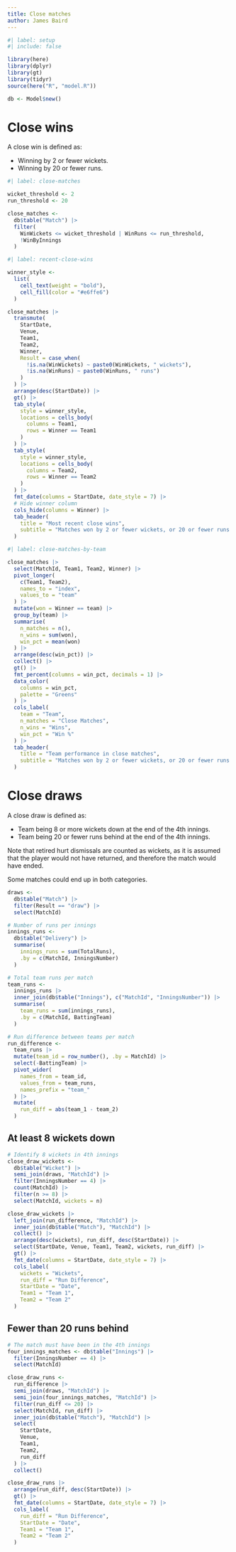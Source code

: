 ```yaml
---
title: Close matches
author: James Baird
---
```


```r
#| label: setup
#| include: false

library(here)
library(dplyr)
library(gt)
library(tidyr)
source(here("R", "model.R"))

db <- Model$new()
```

# Close wins

A close win is defined as:

- Winning by 2 or fewer wickets.
- Winning by 20 or fewer runs.

```r
#| label: close-matches

wicket_threshold <- 2
run_threshold <- 20

close_matches <-
  db$table("Match") |>
  filter(
    WinWickets <= wicket_threshold | WinRuns <= run_threshold,
    !WinByInnings
  )
```

```r
#| label: recent-close-wins

winner_style <-
  list(
    cell_text(weight = "bold"),
    cell_fill(color = "#e6ffe6")
  )

close_matches |>
  transmute(
    StartDate,
    Venue,
    Team1,
    Team2,
    Winner,
    Result = case_when(
      !is.na(WinWickets) ~ paste0(WinWickets, " wickets"),
      !is.na(WinRuns) ~ paste0(WinRuns, " runs")
    )
  ) |>
  arrange(desc(StartDate)) |>
  gt() |>
  tab_style(
    style = winner_style,
    locations = cells_body(
      columns = Team1,
      rows = Winner == Team1
    )
  ) |>
  tab_style(
    style = winner_style,
    locations = cells_body(
      columns = Team2,
      rows = Winner == Team2
    )
  ) |>
  fmt_date(columns = StartDate, date_style = 7) |>
  # Hide winner column
  cols_hide(columns = Winner) |>
  tab_header(
    title = "Most recent close wins",
    subtitle = "Matches won by 2 or fewer wickets, or 20 or fewer runs."
  )
```

```r
#| label: close-matches-by-team

close_matches |>
  select(MatchId, Team1, Team2, Winner) |>
  pivot_longer(
    c(Team1, Team2),
    names_to = "index",
    values_to = "team"
  ) |>
  mutate(won = Winner == team) |>
  group_by(team) |>
  summarise(
    n_matches = n(),
    n_wins = sum(won),
    win_pct = mean(won)
  ) |>
  arrange(desc(win_pct)) |>
  collect() |>
  gt() |>
  fmt_percent(columns = win_pct, decimals = 1) |>
  data_color(
    columns = win_pct,
    palette = "Greens"
  ) |>
  cols_label(
    team = "Team",
    n_matches = "Close Matches",
    n_wins = "Wins",
    win_pct = "Win %"
  ) |>
  tab_header(
    title = "Team performance in close matches",
    subtitle = "Matches won by 2 or fewer wickets, or 20 or fewer runs."
  )
```

# Close draws

A close draw is defined as:

- Team being 8 or more wickets down at the end of the 4th innings.
- Team being 20 or fewer runs behind at the end of the 4th innings.

Note that retired hurt dismissals are counted as wickets, as it is
assumed that the player would not have returned, and therefore the
match would have ended.

Some matches could end up in both categories.

```r
draws <-
  db$table("Match") |>
  filter(Result == "draw") |>
  select(MatchId)

# Number of runs per innings
innings_runs <-
  db$table("Delivery") |>
  summarise(
    innings_runs = sum(TotalRuns),
    .by = c(MatchId, InningsNumber)
  )

# Total team runs per match
team_runs <-
  innings_runs |>
  inner_join(db$table("Innings"), c("MatchId", "InningsNumber")) |>
  summarise(
    team_runs = sum(innings_runs),
    .by = c(MatchId, BattingTeam)
  )

# Run difference between teams per match
run_difference <-
  team_runs |>
  mutate(team_id = row_number(), .by = MatchId) |>
  select(-BattingTeam) |>
  pivot_wider(
    names_from = team_id,
    values_from = team_runs,
    names_prefix = "team_"
  ) |>
  mutate(
    run_diff = abs(team_1 - team_2)
  )
```

## At least 8 wickets down

```r
# Identify 8 wickets in 4th innings
close_draw_wickets <-
  db$table("Wicket") |>
  semi_join(draws, "MatchId") |>
  filter(InningsNumber == 4) |>
  count(MatchId) |>
  filter(n >= 8) |>
  select(MatchId, wickets = n)

close_draw_wickets |>
  left_join(run_difference, "MatchId") |>
  inner_join(db$table("Match"), "MatchId") |>
  collect() |>
  arrange(desc(wickets), run_diff, desc(StartDate)) |>
  select(StartDate, Venue, Team1, Team2, wickets, run_diff) |>
  gt() |>
  fmt_date(columns = StartDate, date_style = 7) |>
  cols_label(
    wickets = "Wickets",
    run_diff = "Run Difference",
    StartDate = "Date",
    Team1 = "Team 1",
    Team2 = "Team 2"
  )
```

## Fewer than 20 runs behind

```r
# The match must have been in the 4th innings
four_innings_matches <- db$table("Innings") |>
  filter(InningsNumber == 4) |>
  select(MatchId)

close_draw_runs <-
  run_difference |>
  semi_join(draws, "MatchId") |>
  semi_join(four_innings_matches, "MatchId") |>
  filter(run_diff <= 20) |>
  select(MatchId, run_diff) |>
  inner_join(db$table("Match"), "MatchId") |>
  select(
    StartDate,
    Venue,
    Team1,
    Team2,
    run_diff
  ) |>
  collect()

close_draw_runs |>
  arrange(run_diff, desc(StartDate)) |>
  gt() |>
  fmt_date(columns = StartDate, date_style = 7) |>
  cols_label(
    run_diff = "Run Difference",
    StartDate = "Date",
    Team1 = "Team 1",
    Team2 = "Team 2"
  )
```
